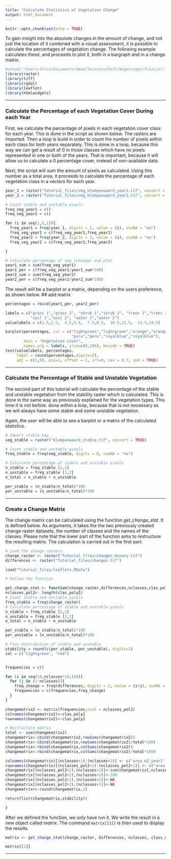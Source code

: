 ```yaml
---
title: "Calculate Statistics of Vegetation Change"
output: html_document
---
```


```r
knitr::opts_chunk$set(echo = TRUE)
```

To gain insight into the absolute changes in the amount of change, and not just the location of it combined with a visual assessment, it is possible to calculate the percentages of vegetation change. The following example calculates these, and proceeds to plot it, both in a bargraph and in a change matrix.

```r
#setwd("/Users/felix/Documents/Umweltwissenschaft/Wageningen/Tutorial/Tutorial_files") # Set to working directory
library(raster)
library(tiff)
library(rgdal)
library(leaflet)
library(htmlwidgets)
```
***
### Calculate the Percentage of each Vegetation Cover During each Year
First, we calculate the percentage of pixels in each vegetation cover class for each year. This is done in the script as shown below. The rasters are imported. Then a loop is build in order to count the number of pixels within each class for both years separately. This is done in a loop, because this way we can get a result of 0 in those classes which have no pixels represented in one or both of the years. That is important, because it will allow us to calculate a 0 percentage cover, instead of non-available data.

Next, the script will sum the amount of pixels as calculated. Using this number as a total area, it proceeds to calculate the percentage of each vegetation class in a vectors for each year.

```r
year_1 = raster("Tutorial_files/veg_klompenwaard_year1.tif", convert = TRUE)
year_2 = raster("Tutorial_files/veg_klompenwaard_year2.tif", convert = TRUE)

# Count stable and unstable pixels
freq_veg_year1 = c()
freq_veg_year2 = c()

for (i in seq(1,5,1)){
  freq_year1 = freq(year_1, digits = 2, value = (i), useNA = "no")
  freq_veg_year1 = c(freq_veg_year1,freq_year1)
  freq_year2 = freq(year_2, digits = 2, value = (i), useNA = "no")
  freq_veg_year2 = c(freq_veg_year2,freq_year2)

}

# Calculate percentage of veg (change) and plot
year1_sum = sum(freq_veg_year1)
year1_per = c(freq_veg_year1/year1_sum*100)
year2_sum = sum(freq_veg_year2)
year2_per = c(freq_veg_year2/year2_sum*100)
```

The result will be a barplot or a matrix, depending on the users preference, as shown below.
## add matrix

```r
percentages = rbind(year1_per, year2_per)

labels = c("grass 1","grass 2", "shrub 1","shrub 2", "trees 1","trees 2", 
           "soil 1","soil 2", "water 1","water 2")
valuelabels = c(1.5,2.5,  4.5,5.5,  7.5,8.5,  10.5,11.5,  13.5,14.5)

barplot(percentages, col = c("lightgreen","lightgreen","orange","orange","violet","violet", 
                             "peru","peru","royalblue","royalblue"), 
        main = "Vegetation cover",
        names.arg = labels, ylim=c(0,100), beside = TRUE)
text(valuelabels, percentages,
     label = round(percentages,digits=2),
     adj = c(1,0), pos=1, offset =-1, srt=0, cex = 0.7, xpd = TRUE)
```

***
### Calculate the Percentage of Stable and Unstable Vegetation
The second part of this tutorial will calculate the percentage of the stable and unstable vegetation from the stability raster which is calculated. This is done in the same way as previously explained for the vegetation types. This time it is not before. done within a loop, because that is not necessary as we will always have some stable and some unstable vegetation.

Again, the user will be able to see a barplot or a matrix of the calculated statistics.

```r
# Import stable map
veg_stable = raster("klompenwaard_stable.tif", convert = TRUE)

# Count stable and unstable pixels
freq_stable = freq(veg_stable, digits = 0, useNA = "no")

# Calculate percentage of stable and unstable pixels
n_stable = freq_stable [2,2]
n_unstable = freq_stable [3,2]
n_total = n_stable + n_unstable

per_stable = (n_stable/n_total)*100
per_unstable = (n_unstable/n_total)*100
```

***
### Create a Change Matrix

The change matrix can be calculated using the function *get_change_stat*. It is defined below. As arguments, it takes the the two previously created change raster datasets, the number of classes and the names of the classes.
Please note that the lower part of the function aims to restructure the resulting matrix. The calculation is carried out in the first part.

```r

# Load the change rasters
change_raster <- raster("Tutorial_files/changes_binary.tif")
differences <- raster("Tutorial_files/changes.tif")

load("Tutorial_files/leaflets.RData")

# Define the function

get_change_stat <- function(change_raster,differences,nclasses,clas_poly1,clas_poly2){
nclasses_pol2<- length(clas_poly2)
# Count stable and unstable pixels
freq_stable = freq(change_raster)
# Calculate percentage of stable and unstable pixels
n_stable = freq_stable [2,2]
n_unstable = freq_stable [3,2]
n_total = n_stable + n_unstable

per_stable = (n_stable/n_total)*100
per_unstable = (n_unstable/n_total)*100

# Plot distribution of stable and unstable
stability = round(c(per_stable, per_unstable), digits=2)
col = c("lightgreen", "red")


frequencies = c()

for (i in seq(10,nclasses*10,10)){
  for (j in (1:nclasses)){
    freq_change = freq(differences, digits = 2, value = (i+j), useNA = "no")
    frequencies = c(frequencies,freq_change)
  }
}

changematrix2 <- matrix(frequencies,ncol = nclasses_pol2)
colnames(changematrix2)<-clas_poly2
rownames(changematrix2)<-clas_poly1

# Restructure matrix
total <- sum(changematrix2)
changematrix<-cbind(changematrix2,rowSums(changematrix2))
changematrix<-cbind(changematrix,rowSums(changematrix2)/total*100)
changematrix<-rbind(changematrix,colSums(changematrix2))
changematrix<-rbind(changematrix,colSums(changematrix2)/total*100)

colnames(changematrix)[(nclasses+1):(nclasses+2)] <- c("area_m2_year1","area_percent_year1") 
rownames(changematrix)[(nclasses_pol2+1):(nclasses_pol2+2)] <- c("area_m2_year2","area_percent_year2")
changematrix[(nclasses_pol2+1),(nclasses+1)]<-sum(changematrix[,nclasses_pol2+1][1:nclasses+1])
changematrix[(nclasses_pol2+2),(nclasses+2)]<-100
changematrix[(nclasses_pol2+1),(nclasses+2)]<-NA
changematrix[(nclasses_pol2+2),(nclasses+1)]<-NA
changematrix<<-round(changematrix,2)

return(list(changematrix,stability))

}

```

After we defined the function, we only have run it. We write the result in a new object called *matrix*. The command `matrix[[1]]` is then used to display the results.

```r
matrix <- get_change_stat(change_raster, differences, nclasses, class_names_1, class_names_2)

matrix[[1]]
````

***
